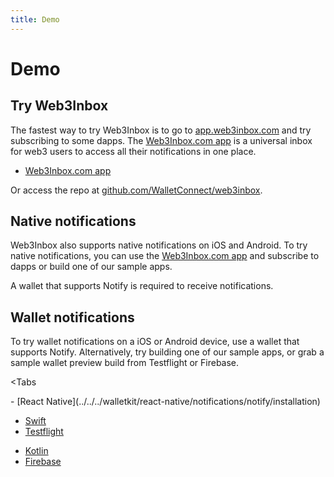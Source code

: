 ```yaml
---
title: Demo
---
```


# Demo

## Try Web3Inbox

The fastest way to try Web3Inbox is to go to [app.web3inbox.com](https://app.web3inbox.com) and try subscribing to some dapps. The [Web3Inbox.com app](https://app.web3inbox.com) is a universal inbox for web3 users to access all their notifications in one place.

- [Web3Inbox.com app](https://app.web3inbox.com)

Or access the repo at [github.com/WalletConnect/web3inbox](https://github.com/WalletConnect/web3inbox/).

## Native notifications

Web3Inbox also supports native notifications on iOS and Android. To try native notifications, you can use the [Web3Inbox.com app](https://app.web3inbox.com) and subscribe to dapps or build one of our sample apps.

A wallet that supports Notify is required to receive notifications.

## Wallet notifications

To try wallet notifications on a iOS or Android device, use a wallet that supports Notify. Alternatively, try building one of our sample apps, or grab a sample wallet preview build from Testflight or Firebase.

<Tabs
	
	
>

<Tab title="Web">
- [React Native](../../../walletkit/react-native/notifications/notify/installation)

</Tab>

<Tab title="iOS">

- [Swift](../../../walletkit/ios/notifications/notify/installation)
- [Testflight](https://testflight.apple.com/join/09bTAryp)

</Tab>

<Tab title="Android">

- [Kotlin](../../../walletkit/android/notifications/notify/installation)
- [Firebase](https://appdistribution.firebase.dev/i/d2c86e879abd5a86)

</Tab>
</Tabs>
